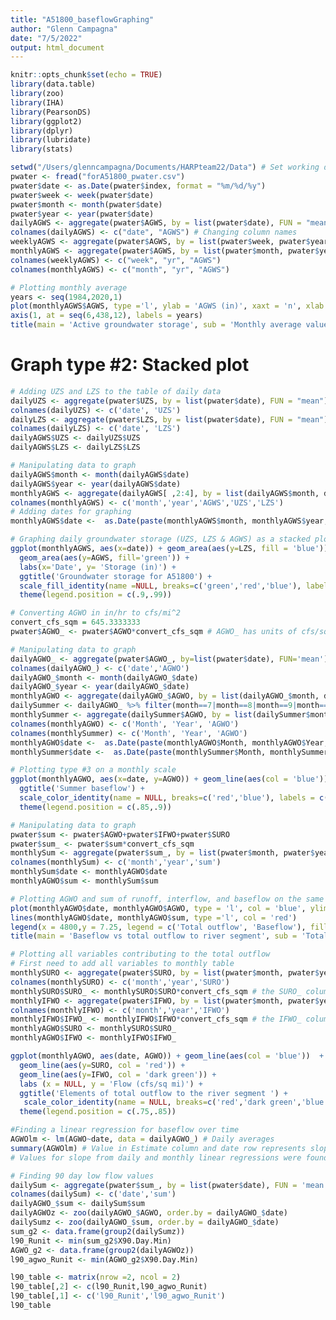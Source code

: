 ```yaml
---
title: "A51800_baseflowGraphing"
author: "Glenn Campagna"
date: "7/5/2022"
output: html_document
---
```


```r
knitr::opts_chunk$set(echo = TRUE)
library(data.table)
library(zoo)
library(IHA)
library(PearsonDS)
library(ggplot2)
library(dplyr)
library(lubridate)
library(stats)
```

```r
setwd("/Users/glenncampagna/Documents/HARPteam22/Data") # Set working directory to location of .csv file 
pwater <- fread("forA51800_pwater.csv")
pwater$date <- as.Date(pwater$index, format = "%m/%d/%y")
pwater$week <- week(pwater$date)
pwater$month <- month(pwater$date)
pwater$year <- year(pwater$date)
dailyAGWS <- aggregate(pwater$AGWS, by = list(pwater$date), FUN = "mean")
colnames(dailyAGWS) <- c("date", "AGWS") # Changing column names
weeklyAGWS <- aggregate(pwater$AGWS, by = list(pwater$week, pwater$year), FUN = "mean")
monthlyAGWS <- aggregate(pwater$AGWS, by = list(pwater$month, pwater$year), FUN = "mean")
colnames(weeklyAGWS) <- c("week", "yr", "AGWS")
colnames(monthlyAGWS) <- c("month", "yr", "AGWS")
```

```r
# Plotting monthly average
years <- seq(1984,2020,1)
plot(monthlyAGWS$AGWS, type ='l', ylab = 'AGWS (in)', xaxt = 'n', xlab = NA, col = 'blue')
axis(1, at = seq(6,438,12), labels = years) 
title(main = 'Active groundwater storage', sub = 'Monthly average values are plotted')
```

# Graph type #2: Stacked plot

```r
# Adding UZS and LZS to the table of daily data
dailyUZS <- aggregate(pwater$UZS, by = list(pwater$date), FUN = "mean")
colnames(dailyUZS) <- c('date', 'UZS')
dailyLZS <- aggregate(pwater$LZS, by = list(pwater$date), FUN = "mean")
colnames(dailyLZS) <- c('date', 'LZS')
dailyAGWS$UZS <- dailyUZS$UZS
dailyAGWS$LZS <- dailyLZS$LZS
```

```r
# Manipulating data to graph
dailyAGWS$month <- month(dailyAGWS$date)
dailyAGWS$year <- year(dailyAGWS$date)
monthlyAGWS <- aggregate(dailyAGWS[ ,2:4], by = list(dailyAGWS$month, dailyAGWS$year), FUN = "mean")
colnames(monthlyAGWS) <- c('month','year','AGWS','UZS','LZS')
# Adding dates for graphing 
monthlyAGWS$date <-  as.Date(paste(monthlyAGWS$month, monthlyAGWS$year, '15'), '%m %Y %d')
```

```r
# Graphing daily groundwater storage (UZS, LZS & AGWS) as a stacked plot:
ggplot(monthlyAGWS, aes(x=date)) + geom_area(aes(y=LZS, fill = 'blue'))+ geom_area(aes(y=UZS, fill ='red')) + 
  geom_area(aes(y=AGWS, fill='green')) + 
  labs(x='Date', y= 'Storage (in)') + 
  ggtitle('Groundwater storage for A51800') +
  scale_fill_identity(name =NULL, breaks=c('green','red','blue'), labels = c('Active groundwater','Upper zone','Lower zone'), guide = 'legend') +
  theme(legend.position = c(.9,.99))
```

```r
# Converting AGWO in in/hr to cfs/mi^2
convert_cfs_sqm = 645.3333333
pwater$AGWO_ <- pwater$AGWO*convert_cfs_sqm # AGWO_ has units of cfs/sq mi
```

```r
# Manipulating data to graph
dailyAGWO_ <- aggregate(pwater$AGWO_, by=list(pwater$date), FUN='mean')
colnames(dailyAGWO_) <- c('date','AGWO')
dailyAGWO_$month <- month(dailyAGWO_$date)
dailyAGWO_$year <- year(dailyAGWO_$date)
monthlyAGWO <- aggregate(dailyAGWO_$AGWO, by = list(dailyAGWO_$month, dailyAGWO_$year), FUN = "mean")
dailySummer <- dailyAGWO_ %>% filter(month==7|month==8|month==9|month==10)
monthlySummer <- aggregate(dailySummer$AGWO, by = list(dailySummer$month, dailySummer$year), FUN = "mean")
colnames(monthlyAGWO) <- c('Month', 'Year', 'AGWO')
colnames(monthlySummer) <- c('Month', 'Year', 'AGWO')
monthlyAGWO$date <-  as.Date(paste(monthlyAGWO$Month, monthlyAGWO$Year, '15'), '%m %Y %d')
monthlySummer$date <-  as.Date(paste(monthlySummer$Month, monthlySummer$Year, '15'), '%m %Y %d')
```

```r
# Plotting type #3 on a monthly scale 
ggplot(monthlyAGWO, aes(x=date, y=AGWO)) + geom_line(aes(col = 'blue')) + geom_line(data = monthlySummer, aes(x=date, y=AGWO, group = Year, col = 'red')) + labs(x='Date', y= 'Baseflow (cfs/sq mi)') + 
  ggtitle('Summer baseflow') +
  scale_color_identity(name = NULL, breaks=c('red','blue'), labels = c('Summer months','Rest of Year'), guide = 'legend') +
  theme(legend.position = c(.85,.9))
```

```r
# Manipulating data to graph
pwater$sum <- pwater$AGWO+pwater$IFWO+pwater$SURO
pwater$sum_ <- pwater$sum*convert_cfs_sqm         
monthlySum <- aggregate(pwater$sum_, by = list(pwater$month, pwater$year), FUN = 'mean')
colnames(monthlySum) <- c('month','year','sum')
monthlySum$date <- monthlyAGWO$date
monthlyAGWO$sum <- monthlySum$sum
```

```r
# Plotting AGWO and sum of runoff, interflow, and baseflow on the same graph
plot(monthlyAGWO$date, monthlyAGWO$AGWO, type = 'l', col = 'blue', ylim = c(0,7.25), xlab = NA, ylab = 'Flow (cfs/sq mi)')
lines(monthlyAGWO$date, monthlyAGWO$sum, type ='l', col = 'red')
legend(x = 4800,y = 7.25, legend = c('Total outflow', 'Baseflow'), fill = c('red','blue'))
title(main = 'Baseflow vs total outflow to river segment', sub = 'Total outflow represents the sum of runoff, interflow, and baseflow')
```


```r
# Plotting all variables contributing to the total outflow 
# First need to add all variables to monthly table 
monthlySURO <- aggregate(pwater$SURO, by = list(pwater$month, pwater$year), FUN = 'mean')
colnames(monthlySURO) <- c('month','year','SURO')
monthlySURO$SURO_ <- monthlySURO$SURO*convert_cfs_sqm # the SURO_ column is in units of cfs/sq mi
monthlyIFWO <- aggregate(pwater$IFWO, by = list(pwater$month, pwater$year), FUN = 'mean')
colnames(monthlyIFWO) <- c('month','year','IFWO')
monthlyIFWO$IFWO_ <- monthlyIFWO$IFWO*convert_cfs_sqm # the IFWO_ column is in units of cfs/sq mi
monthlyAGWO$SURO <- monthlySURO$SURO_
monthlyAGWO$IFWO <- monthlyIFWO$IFWO_
```

```r
ggplot(monthlyAGWO, aes(date, AGWO)) + geom_line(aes(col = 'blue'))  + 
  geom_line(aes(y=SURO, col = 'red')) +
  geom_line(aes(y=IFWO, col = 'dark green')) +
  labs (x = NULL, y = 'Flow (cfs/sq mi)') + 
  ggtitle('Elements of total outflow to the river segment ') +
   scale_color_identity(name = NULL, breaks=c('red','dark green','blue'), labels = c('Runoff', 'Interflow', 'Baseflow'), guide = 'legend') +
  theme(legend.position = c(.75,.85))
```

```r
#Finding a linear regression for baseflow over time 
AGWOlm <- lm(AGWO~date, data = dailyAGWO_) # Daily averages 
summary(AGWOlm) # Value in Estimate column and date row represents slope 
# Values for slope from daily and monthly linear regressions were found to be  very similar 
```

```r
# Finding 90 day low flow values 
dailySum <- aggregate(pwater$sum_, by = list(pwater$date), FUN = 'mean')
colnames(dailySum) <- c('date','sum')
dailyAGWO_$sum <- dailySum$sum
dailyAGWOz <- zoo(dailyAGWO_$AGWO, order.by = dailyAGWO_$date)
dailySumz <- zoo(dailyAGWO_$sum, order.by = dailyAGWO_$date)
sum_g2 <- data.frame(group2(dailySumz))
l90_Runit <- min(sum_g2$X90.Day.Min)
AGWO_g2 <- data.frame(group2(dailyAGWOz))
l90_agwo_Runit <- min(AGWO_g2$X90.Day.Min)
```

```r
l90_table <- matrix(nrow =2, ncol = 2)
l90_table[,2] <- c(l90_Runit,l90_agwo_Runit)
l90_table[,1] <- c('l90_Runit','l90_agwo_Runit')
l90_table
```

